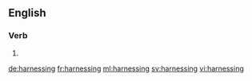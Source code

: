 ==English==

===Verb===
{{head|en}}

# {{present participle of|harness}}

[[de:harnessing]]
[[fr:harnessing]]
[[ml:harnessing]]
[[sv:harnessing]]
[[vi:harnessing]]